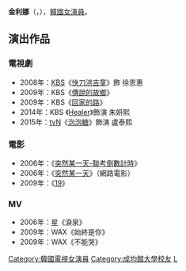 {{藝人
|姓名 = 金利娜
|類型 = 女演員
|圖片 = Kim Ri-Na.jpg
|圖片尺寸 =  
|圖片簡介 = 
|本名 = 
|外文名 = 김리나
|外文 = ko
|羅馬拼音 = Kim Ri Na
|英文名 =
|暱稱 =
|其他藝名 = 
|國籍 = {{KOR}}
|出生日期 = {{birth_date_and_age|1985|8|1}}
|出生地點 = {{KOR}}
|宗教信仰 = 
|語言 = [[韓語|韓語]]、[[英語|英語]]
|職業 = [[演員|演員]]
|教育程度 = [[成均館大學|成均館大學]]表演藝術學系
|配偶  = 
|出道作 = 
|出道日期 = 2006年
|代表作 = 
|活躍年代 =
|唱片公司 = 
|經紀公司 = WidMay Entertainment
|相關團體 = 
|網站 = 
}}

'''金利娜'''（{{lang-ko|'''김리나'''}}，{{bd|1985年|8月1日|catIdx=Kim}}），[[韓國|韓國]][[女演員|女演員]]。

== 演出作品 ==
=== 電視劇 ===
*2008年：[[韓國放送公社|KBS]]《[[快刀洪吉童|快刀洪吉童]]》飾 徐恩惠
*2009年：KBS《[[傳說的故鄉|傳說的故鄉]]》
*2009年：KBS《[[回家的路_(2009年電視劇)|回家的路]]》
*2014年：KBS 《[[Healer|Healer]]》飾演 朱妍熙
*2015年：[[TVN|tvN]]《[[泡泡糖_(電視劇)|泡泡糖]]》飾演 盧泰熙

=== 電影 ===
*2006年：《[[突然某一天-聯考倒數計時|突然某一天-聯考倒數計時]]》
*2006年：《[[突然某一天|突然某一天]]》（網路電影）
*2009年：《[[19_(電影)|19]]》
=== MV ===
*2006年：[[Star_(韓國歌手)|星]]《淚泉》
*2009年：WAX《始終是你》
*2009年：WAX《不能哭》

{{WidMay Entertainment}}
{{DEFAULTSORT:Kim Ri Na}}
[[Category:韓國電視女演員|Category:韓國電視女演員]]
[[Category:成均館大學校友|Category:成均館大學校友]]
[[Category:金姓|L]]